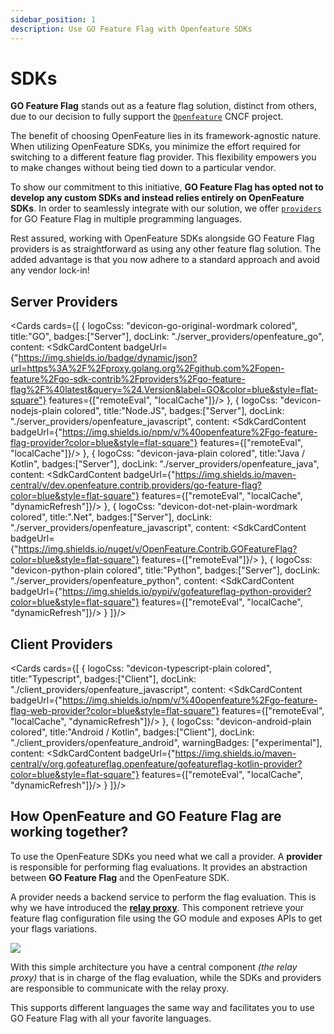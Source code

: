 ```yaml
---
sidebar_position: 1
description: Use GO Feature Flag with Openfeature SDKs
---
```


# SDKs

**GO Feature Flag** stands out as a feature flag solution, distinct from others, due to our decision to fully support the [`Openfeature`](https://openfeature.dev) CNCF project.

The benefit of choosing OpenFeature lies in its framework-agnostic nature. When utilizing OpenFeature SDKs, you minimize the effort required for switching to a different feature flag provider. This flexibility empowers you to make changes without being tied down to a particular vendor.

To show our commitment to this initiative, **GO Feature Flag has opted not to develop any custom SDKs and instead relies entirely on OpenFeature SDKs**.
In order to seamlessly integrate with our solution, we offer [`providers`](https://docs.openfeature.dev/docs/reference/concepts/provider) for GO Feature Flag in multiple programming languages.

Rest assured, working with OpenFeature SDKs alongside GO Feature Flag providers is as straightforward as using any other feature flag solution. The added advantage is that you now adhere to a standard approach and avoid any vendor lock-in!

## Server Providers
<Cards cards={[
  {
    logoCss: "devicon-go-original-wordmark colored",
    title:"GO",
    badges:["Server"],
    docLink: "./server_providers/openfeature_go",
    content: <SdkCardContent
      badgeUrl={"https://img.shields.io/badge/dynamic/json?url=https%3A%2F%2Fproxy.golang.org%2Fgithub.com%2Fopen-feature%2Fgo-sdk-contrib%2Fproviders%2Fgo-feature-flag%2F%40latest&query=%24.Version&label=GO&color=blue&style=flat-square"}
      features={["remoteEval", "localCache"]}/>
  },
  {
    logoCss: "devicon-nodejs-plain colored",
    title:"Node.JS",
    badges:["Server"],
    docLink: "./server_providers/openfeature_javascript",
    content: <SdkCardContent
      badgeUrl={"https://img.shields.io/npm/v/%40openfeature%2Fgo-feature-flag-provider?color=blue&style=flat-square"}
      features={["remoteEval", "localCache"]}/>
  },
  {
    logoCss: "devicon-java-plain colored",
    title:"Java / Kotlin",
    badges:["Server"],
    docLink: "./server_providers/openfeature_java",
    content: <SdkCardContent
      badgeUrl={"https://img.shields.io/maven-central/v/dev.openfeature.contrib.providers/go-feature-flag?color=blue&style=flat-square"}
      features={["remoteEval", "localCache", "dynamicRefresh"]}/>
  },
  {
    logoCss: "devicon-dot-net-plain-wordmark colored",
    title:".Net",
    badges:["Server"],
    docLink: "./server_providers/openfeature_javascript",
    content: <SdkCardContent
      badgeUrl={"https://img.shields.io/nuget/v/OpenFeature.Contrib.GOFeatureFlag?color=blue&style=flat-square"}
      features={["remoteEval"]}/>
  },
  {
    logoCss: "devicon-python-plain colored",
    title:"Python",
    badges:["Server"],
    docLink: "./server_providers/openfeature_python",
    content: <SdkCardContent
      badgeUrl={"https://img.shields.io/pypi/v/gofeatureflag-python-provider?color=blue&style=flat-square"}
      features={["remoteEval", "localCache", "dynamicRefresh"]}/>
  }
]}/>

## Client Providers
<Cards cards={[
  {
    logoCss: "devicon-typescript-plain colored",
    title:"Typescript",
    badges:["Client"],
    docLink: "./client_providers/openfeature_javascript",
    content: <SdkCardContent
      badgeUrl={"https://img.shields.io/npm/v/%40openfeature%2Fgo-feature-flag-web-provider?color=blue&style=flat-square"}
      features={["remoteEval", "localCache", "dynamicRefresh"]}/>
  },
  {
    logoCss: "devicon-android-plain colored",
    title:"Android / Kotlin",
    badges:["Client"],
    docLink: "./client_providers/openfeature_android",
    warningBadges: ["experimental"],
    content: <SdkCardContent
      badgeUrl={"https://img.shields.io/maven-central/v/org.gofeatureflag.openfeature/gofeatureflag-kotlin-provider?color=blue&style=flat-square"}
      features={["remoteEval", "localCache", "dynamicRefresh"]}/>
  }
]}/>

## How OpenFeature and GO Feature Flag are working together?

To use the OpenFeature SDKs you need what we call a provider.
A **provider** is responsible for performing flag evaluations. It provides an abstraction between **GO Feature Flag** and the OpenFeature SDK.

A provider needs a backend service to perform the flag evaluation. This is why we have introduced the [**relay proxy**](../relay_proxy).
This component retrieve your feature flag configuration file using the GO module and exposes APIs to get your flags variations.

![](/docs/openfeature/concepts.jpg)

With this simple architecture you have a central component _(the relay proxy)_ that is in charge of the flag evaluation, while the SDKs and providers are responsible to communicate with the relay proxy.

This supports different languages the same way and facilitates you to use GO Feature Flag with all your favorite languages.
